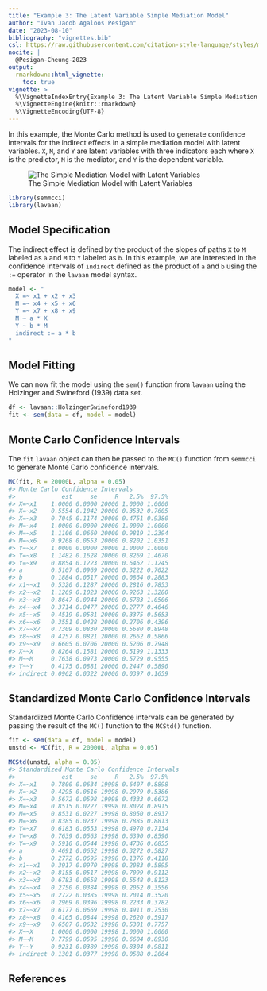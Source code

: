 ```yaml
---
title: "Example 3: The Latent Variable Simple Mediation Model"
author: "Ivan Jacob Agaloos Pesigan"
date: "2023-08-10"
bibliography: "vignettes.bib"
csl: https://raw.githubusercontent.com/citation-style-language/styles/master/apa.csl
nocite: |
  @Pesigan-Cheung-2023
output:
  rmarkdown::html_vignette:
    toc: true
vignette: >
  %\VignetteIndexEntry{Example 3: The Latent Variable Simple Mediation Model}
  %\VignetteEngine{knitr::rmarkdown}
  %\VignetteEncoding{UTF-8}
---
```


<!-- vignettes/example-3-latent.Rmd is generated from .setup/vignettes/example-3-latent.Rmd.orig. Please edit that file -->





In this example,
the Monte Carlo method is used to generate confidence intervals
for the indirect effects in a simple mediation model with latent variables.
`X`, `M`, and `Y` are latent variables with three indicators each
where `X` is the predictor, `M` is the mediator,
and `Y` is the dependent variable.

![The Simple Mediation Model with Latent Variables](https://raw.githubusercontent.com/jeksterslab/semmcci/main/.setup/latex/figures/png/latent.png)


```r
library(semmcci)
library(lavaan)
```

## Model Specification

The indirect effect is defined by the product of the slopes
of paths `X` to `M` labeled as `a` and `M` to `Y` labeled as `b`.
In this example, we are interested in the confidence intervals of `indirect`
defined as the product of `a` and `b` using the `:=` operator
in the `lavaan` model syntax.


```r
model <- "
  X =~ x1 + x2 + x3
  M =~ x4 + x5 + x6
  Y =~ x7 + x8 + x9
  M ~ a * X
  Y ~ b * M
  indirect := a * b
"
```

## Model Fitting

We can now fit the model using the `sem()` function from `lavaan` using the Holzinger and Swineford (1939) data set.


```r
df <- lavaan::HolzingerSwineford1939
fit <- sem(data = df, model = model)
```

## Monte Carlo Confidence Intervals

The `fit` `lavaan` object can then be passed to the `MC()` function from `semmcci`
to generate Monte Carlo confidence intervals.


```r
MC(fit, R = 20000L, alpha = 0.05)
#> Monte Carlo Confidence Intervals
#>             est     se     R   2.5%  97.5%
#> X=~x1    1.0000 0.0000 20000 1.0000 1.0000
#> X=~x2    0.5554 0.1042 20000 0.3532 0.7605
#> X=~x3    0.7045 0.1174 20000 0.4751 0.9380
#> M=~x4    1.0000 0.0000 20000 1.0000 1.0000
#> M=~x5    1.1106 0.0660 20000 0.9819 1.2394
#> M=~x6    0.9268 0.0553 20000 0.8202 1.0351
#> Y=~x7    1.0000 0.0000 20000 1.0000 1.0000
#> Y=~x8    1.1482 0.1628 20000 0.8269 1.4670
#> Y=~x9    0.8854 0.1223 20000 0.6462 1.1245
#> a        0.5107 0.0969 20000 0.3222 0.7022
#> b        0.1884 0.0517 20000 0.0864 0.2883
#> x1~~x1   0.5320 0.1287 20000 0.2816 0.7853
#> x2~~x2   1.1269 0.1023 20000 0.9263 1.3280
#> x3~~x3   0.8647 0.0944 20000 0.6783 1.0506
#> x4~~x4   0.3714 0.0477 20000 0.2777 0.4646
#> x5~~x5   0.4519 0.0581 20000 0.3375 0.5653
#> x6~~x6   0.3551 0.0428 20000 0.2706 0.4396
#> x7~~x7   0.7309 0.0830 20000 0.5680 0.8948
#> x8~~x8   0.4257 0.0821 20000 0.2662 0.5866
#> x9~~x9   0.6605 0.0706 20000 0.5206 0.7948
#> X~~X     0.8264 0.1581 20000 0.5199 1.1333
#> M~~M     0.7638 0.0973 20000 0.5729 0.9555
#> Y~~Y     0.4175 0.0881 20000 0.2447 0.5890
#> indirect 0.0962 0.0322 20000 0.0397 0.1659
```

## Standardized Monte Carlo Confidence Intervals

Standardized Monte Carlo Confidence intervals can be generated by passing the result of the `MC()` function to the `MCStd()` function.


```r
fit <- sem(data = df, model = model)
unstd <- MC(fit, R = 20000L, alpha = 0.05)
```


```r
MCStd(unstd, alpha = 0.05)
#> Standardized Monte Carlo Confidence Intervals
#>             est     se     R   2.5%  97.5%
#> X=~x1    0.7800 0.0634 19998 0.6407 0.8898
#> X=~x2    0.4295 0.0616 19998 0.2979 0.5386
#> X=~x3    0.5672 0.0598 19998 0.4333 0.6672
#> M=~x4    0.8515 0.0227 19998 0.8028 0.8915
#> M=~x5    0.8531 0.0227 19998 0.8050 0.8937
#> M=~x6    0.8385 0.0237 19998 0.7885 0.8813
#> Y=~x7    0.6183 0.0553 19998 0.4970 0.7134
#> Y=~x8    0.7639 0.0563 19998 0.6390 0.8590
#> Y=~x9    0.5910 0.0544 19998 0.4736 0.6855
#> a        0.4691 0.0652 19998 0.3272 0.5827
#> b        0.2772 0.0695 19998 0.1376 0.4118
#> x1~~x1   0.3917 0.0970 19998 0.2083 0.5895
#> x2~~x2   0.8155 0.0517 19998 0.7099 0.9112
#> x3~~x3   0.6783 0.0658 19998 0.5548 0.8123
#> x4~~x4   0.2750 0.0384 19998 0.2052 0.3556
#> x5~~x5   0.2722 0.0385 19998 0.2014 0.3520
#> x6~~x6   0.2969 0.0396 19998 0.2233 0.3782
#> x7~~x7   0.6177 0.0669 19998 0.4911 0.7530
#> x8~~x8   0.4165 0.0844 19998 0.2620 0.5917
#> x9~~x9   0.6507 0.0632 19998 0.5301 0.7757
#> X~~X     1.0000 0.0000 19998 1.0000 1.0000
#> M~~M     0.7799 0.0595 19998 0.6604 0.8930
#> Y~~Y     0.9231 0.0389 19998 0.8304 0.9811
#> indirect 0.1301 0.0377 19998 0.0588 0.2064
```

## References
